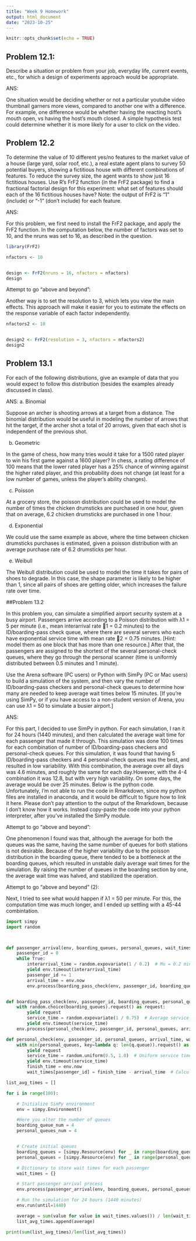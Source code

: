 ```yaml
---
title: "Week 9 Homework"
output: html_document
date: "2023-10-25"
---
```


```r
knitr::opts_chunk$set(echo = TRUE)
```

## Problem 12.1:

Describe a situation or problem from your job, everyday life, current events, etc., for which a design of experiments approach would be appropriate.

ANS:

One situation would be deciding whether or not a particular youtube video thumbnail garners more views, compared to another one with a difference. For example, one difference would be whether having the reacting host's mouth open, vs having the host's mouth closed. A simple hypothesis test could determine whether it is more likely for a user to click on the video. 

## Problem 12.2

To determine the value of 10 different yes/no features to the market value of a house (large yard, solar roof, etc.), a real estate agent plans to survey 50 potential buyers, showing a fictitious house with different combinations of features.  To reduce the survey size, the agent wants to show just 16 fictitious houses. Use R’s FrF2 function (in the FrF2 package) to find a fractional factorial design for this experiment: what set of features should each of the 16 fictitious houses have?  Note: the output of FrF2 is “1” (include) or  “-1” (don’t include) for each feature.

ANS: 

For this problem, we first need to install the FrF2 package, and apply the FrF2 function. In the computation below, the number of factors was set to 10, and the nruns was set to 16, as described in the question. 

```r
library(FrF2)

nfactors <- 10


design <- FrF2(nruns = 16, nfactors = nfactors)
design
```

Attempt to go "above and beyond":

Another way is to set the resolution to 3, which lets you view the main effects. This approach will make it easier for you to estimate the effects on the response variable of each factor independently. 

```r
nfactors2 <- 10


design2 <- FrF2(resolution = 3, nfactors = nfactors2)
design2
```




## Problem 13.1

For each of the following distributions, give an example of data that you would expect to follow this distribution (besides the examples already discussed in class).

ANS:
a.	Binomial   

Suppose an archer is shooting arrows at a target from a distance. The binomial distribution would be useful in modeling the number of arrows that hit the target, if the archer shot a total of 20 arrows, given that each shot is independent of the previous shot. 

b.	Geometric   

In the game of chess, how many tries would it take for a 1500 rated player to win his first game against a 1600 player? In chess, a rating difference of 100 means that the lower rated player has a 25% chance of winning against the higher rated player, and this probability does not change (at least for a low number of games, unless the player's ability changes). 

c.	Poisson   

At a grocery store, the poisson distribution could be used to model the number of times the chicken drumsticks are purchased in one hour, given that on average, 6.2 chicken drumsticks are purchased in one 1 hour. 

d.	Exponential  

We could use the same example as above, where the time between chicken drumsticks purchases is estimated, given a poisson distribution with an average purchase rate of 6.2 drumsticks per hour. 

e.	Weibull

The Weibull distribution could be used to model the time it takes for pairs of shoes to degrade. In this case, the shape parameter is likely to be higher than 1, since all pairs of shoes are getting older, which increases the failure rate over time. 


##Problem 13.2

In this problem you, can simulate a simplified airport security system at a busy airport. Passengers arrive according to a Poisson distribution with λ1 = 5 per minute (i.e., mean interarrival rate 1 = 0.2 minutes) to the ID/boarding-pass check queue, where there are several servers who each have exponential service time with mean rate 2 = 0.75 minutes. [Hint: model them as one block that has more than one resource.]  After that, the passengers are assigned to the shortest of the several personal-check queues, where they go through the personal scanner (time is uniformly distributed between 0.5 minutes and 1 minute). 

Use the Arena software (PC users) or Python with SimPy (PC or Mac users) to build a simulation of the system, and then vary the number of ID/boarding-pass checkers and personal-check queues to determine how many are needed to keep average wait times below 15 minutes.  [If you’re using SimPy, or if you have access to a non-student version of Arena, you can use λ1 = 50 to simulate a busier airport.]

ANS:

For this part, I decided to use SimPy in python. For each simulation, I ran it for 24 hours (1440 minutes), and then calculated the average wait time for each passenger that made it through. This simulation was done 100 times for each combination of number of ID/boarding-pass checkers and personal-check queues. For this simulation, it was found that having 5 ID/boarding-pass checkers and 4 personal-check queues was the best, and resulted in low variability. With this combination, the average over all days was 4.6 minutes, and roughly the same for each day.However, with the 4-4 combination it was 12.8, but with very high variability. On some days, the average would be over 25 minutes. Below is the python code. Unfortunately, I'm not able to run the code in Rmarkdown, since my python files are installed in anaconda, and it would be difficult to figure how to link it here. Please don't pay attention to the output of the Rmarkdown, because I don't know how it works. Instead copy-paste the code into your python interpreter, after you've installed the SimPy module. 


Attempt to go "above and beyond":

One phenomenon I found was that, although the average for both the queues was the same, having the same number of queues for both stations is not desirable. Because of the higher variability due to the poisson distribution in the boarding queue, there tended to be a bottleneck at the boarding queues, which resulted in unstable daily average wait times for the simulation. By raising the number of queues in the boarding section by one, the average wait time was halved, and stabilized the operation. 

Attempt to go "above and beyond" (2):

Next, I tried to see what would happen if λ1 = 50 per minute. For this, the computation time was much longer, and I ended up settling with a 45-44 combintation. 

```python
import simpy
import random



def passenger_arrival(env, boarding_queues, personal_queues, wait_times):
    passenger_id = 0
    while True:
        interarrival_time = random.expovariate(1 / 0.2)  # Mu = 0.2 minutes
        yield env.timeout(interarrival_time)
        passenger_id += 1
        arrival_time = env.now
        env.process(boarding_pass_check(env, passenger_id, boarding_queues, personal_queues, arrival_time, wait_times))


def boarding_pass_check(env, passenger_id, boarding_queues, personal_queues, arrival_time, wait_times):
    with random.choice(boarding_queues).request() as request:
        yield request
        service_time = random.expovariate(1 / 0.75)  # Average service time = 0.75 minutes
        yield env.timeout(service_time)
    env.process(personal_check(env, passenger_id, personal_queues, arrival_time, wait_times))

def personal_check(env, passenger_id, personal_queues, arrival_time, wait_times):
    with min(personal_queues, key=lambda q: len(q.queue)).request() as request:
        yield request
        service_time = random.uniform(0.5, 1.0)  # Uniform service time from 0.5 to 1 minute
        yield env.timeout(service_time)
        finish_time = env.now
        wait_times[passenger_id] = finish_time - arrival_time  # Calculate and record the wait time for the passenger

list_avg_times = []

for i in range(100):

    # Initialize SimPy environment
    env = simpy.Environment()

    #Here you alter the number of queues
    boarding_queue_num = 4
    personal_queues_num = 4


    # Create initial queues
    boarding_queues = [simpy.Resource(env) for _ in range(boarding_queue_num)]
    personal_queues = [simpy.Resource(env) for _ in range(personal_queues_num)]

    # Dictionary to store wait times for each passenger
    wait_times = {}

    # Start passenger arrival process
    env.process(passenger_arrival(env, boarding_queues, personal_queues, wait_times))

    # Run the simulation for 24 hours (1440 minutes)
    env.run(until=1440)

    average = sum(value for value in wait_times.values()) / len(wait_times)
    list_avg_times.append(average)

print(sum(list_avg_times)/len(list_avg_times))
```

